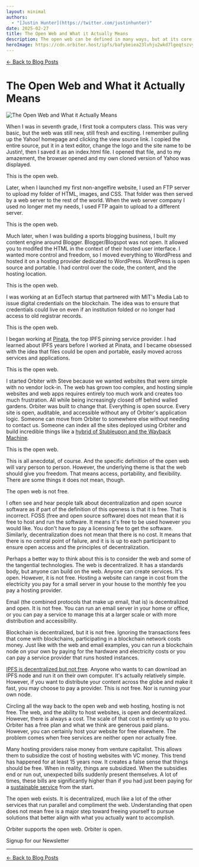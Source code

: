 ```yaml
---
layout: minimal
authors:
  - "[Justin Hunter](https://twitter.com/justinhunter)"
date: 2025-02-27
title: The Open Web and What it Actually Means
description: The open web can be defined in many ways, but at its core, it's about being accessible, portable, and flexible.
heroImage: https://cdn.orbiter.host/ipfs/bafybeiea23lvhju2wkd7lgeqtszvynm66kveumu56b5nfit2d3ymy3bwsm?img-w=800
---
```



[← Back to Blog Posts](/blog)

# The Open Web and What it Actually Means

![The Open Web and What it Actually Means](https://cdn.orbiter.host/ipfs/bafybeiea23lvhju2wkd7lgeqtszvynm66kveumu56b5nfit2d3ymy3bwsm?img-w=800)

When I was in seventh grade, I first took a computers class. This was very basic, but the web was still new, still fresh and exciting. I remember pulling up the Yahoo! homepage and clicking the view source link. I copied the entire source, put it in a text editor, change the logo and the site name to be Justin!, then I saved it as an index.html file. I opened that file, and to my amazement, the browser opened and my own cloned version of Yahoo was displayed.

This is the open web.

Later, when I launched my first non-angelfire website, I used an FTP server to upload my folder of HTML, images, and CSS. That folder was then served by a web server to the rest of the world. When the web server company I used no longer met my needs, I used FTP again to upload to a different server.

This is the open web.

Much later, when I was building a sports blogging business, I built my content engine around Blogger. Blogger/Blogspot was not open. It allowed you to modifed the HTML in the context of their hosted user interface. I wanted more control and freedom, so I moved everything to WordPress and hosted it on a hosting provider dedicated to WordPress. WordPress is open source and portable. I had control over the code, the content, and the hosting location.

This is the open web.

I was working at an EdTech startup that partnered with MIT's Media Lab to issue digital credentials on the blockchain. The idea was to ensure that credentials could live on even if an institution folded or no longer had access to old registrar records.

This is the open web.

I began working at [Pinata](https://pinata.cloud), the top IPFS pinning service provider. I had learned about IPFS years before I worked at Pinata, and I became obsessed with the idea that files could be open and portable, easily moved across services and applications.

This is the open web.

I started Orbiter with Steve because we wanted websites that were simple with no vendor lock-in. The web has grown too complex, and hosting simple websites and web apps requires entirely too much work and creates too much frustration. All while being increasingly closed off behind walled gardens. Orbiter was built to change that. Everything is open source. Every site is open, auditable, and accessible without any of Orbiter's application logic. Someone can move from Orbiter to somewhere else without needing to contact us. Someone can index all the sites deployed using Orbiter and build incredible things like a [hybrid of Stubleupon and the Wayback Machine](https://orbz.fun).

This is the open web.

This is all anecdotal, of course. And the specific definition of the open web will vary person to person. However, the underlying theme is that the web should give you freedom. That means access, portability, and flexibility. There are some things it does not mean, though.

The open web is not free.

I often see and hear people talk about decentralization and open source software as if part of the definition of this openess is that it is free. That is incorrect. FOSS (free and open source software) does not mean that it is free to host and run the software. It means it's free to be used however you would like. You don't have to pay a licensing fee to get the software. Similarly, decentralization does not mean that there is no cost. It means that there is no central point of failure, and it is is up to each participant to ensure open access and the principles of decentralization.

Perhaps a better way to think about this is to consider the web and some of the tangential technologies. The web is decentralized. It has a standards body, but anyone can build on the web. Anyone can create services. It's open. However, it is not free. Hosting a website can range in cost from the electricity you pay for a small server in your house to the monthly fee you pay a hosting provider.

Email (the combined protocols that make up email, that is) is decentralized and open. It is not free. You can run an email server in your home or office, or you can pay a service to manage this at a larger scale or with more distribution and accessibility.

Blockchain is decentralized, but it is not free. Ignoring the transactions fees that come with blockchains, participating in a blockchain network costs money. Just like with the web and email examples, you can run a blockchain node on your own by paying for the hardware and electricity costs or you can pay a service provider that runs hosted instances.

[IPFS is decentralized but not free](https://pinata.cloud/blog/is-ipfs-free/). Anyone who wants to can download an IPFS node and run it on their own computer. It's actually relatively simple. However, if you want to distribute your content across the globe and make it fast, you may choose to pay a provider. This is not free. Nor is running your own node.

Circling all the way back to the open web and web hosting, hosting is not free. The web, and the ability to host websites, is open and decentralized. However, there is always a cost. The scale of that cost is entirely up to you. Orbiter has a free plan and what we think are generous paid plans. However, you can certainly host your website for free elsewhere. The problem comes when free services are neither open nor actually free.

Many hosting providers raise money from venture capitalist. This allows them to subsidize the cost of hosting websites with VC money. This trend has happened for at least 15 years now. It creates a false sense that things should be free. When in reality, things are subsidized. When the subsidies end or run out, unexpected bills suddenly present themselves. A lot of times, these bills are significantly higher than if you had just been paying for a [sustainable service](https://orbiter.host/blog/expect-businesses-to-be-sustainable) from the start.

The open web exists. It is decentralized, much like a lot of the other services that run parallel and compliment the web. Understanding that open does not mean free is a major step toward freeing yourself to pursue solutions that better align with what you actually want to accomplish.

Orbiter supports the open web. Orbiter is open.

<div className="flex items-center flex-col gap-2 justify-center">
	<p className="font-bold">Signup for our Newsletter</p>
	<NewsletterForm />
</div>

---

[← Back to Blog Posts](/blog)
